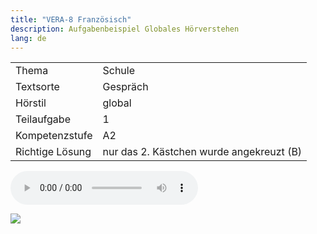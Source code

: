 ```yaml
---
title: "VERA-8 Französisch"
description: Aufgabenbeispiel Globales Hörverstehen
lang: de
---
```


::: {.grid}

:::{.g-col-xl-5 .g-col-12}

```{=html}
<table class="task-properties">
  <tbody>
    <tr>
      <td>Thema</td>
      <td>Schule</td>
    </tr>
    <tr>
      <td>Textsorte</td>
      <td>Gespräch</td>
    </tr>
    <tr>
      <td>Hörstil</td>
      <td>global</td>
    </tr>
    <tr>
      <td>Teilaufgabe</td>
      <td>1</td>
    </tr>
    <tr>
      <td>Kompetenzstufe</td>
      <td>A2</td>
    </tr>
    <tr>
      <td>Richtige Lösung</td>
      <td>nur das 2. Kästchen wurde angekreuzt (B)</td>
    </tr>
  </tbody>
</table>
```
:::

:::{.g-col-xl-7 .g-col-12}

<audio controls src="maxime.mp3"></audio>

![](maxime2.png)

:::

:::


